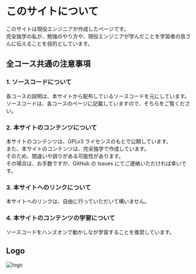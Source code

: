 
# このサイトについて

このサイトは現役エンジニアが作成したページです。<br/>
完全独学の私が、勉強のやり方や、現役エンジニアが学んだことを学習者の皆さんに伝えることを目的としています。

## 全コース共通の注意事項

### 1. ソースコードについて

各コースの説明は、本サイトから配布しているソースコードを元にしています。<br/>
ソースコードは、各コースのページに記載していますので、そちらをご覧ください。

### 2. 本サイトのコンテンツについて

本サイトのコンテンツは、GPLv3 ライセンスのもとで公開しています。<br/>
また、本サイトのコンテンツは、完全独学で作成しています。<br/>
そのため、間違いや誤りがある可能性があります。<br/>
その場合は、お手数ですが、GitHub の Issues にてご連絡いただければ幸いです。<br/>

### 3. 本サイトへのリンクについて

本サイトへのリンクは、自由に行っていただいて構いません。<br/>

### 4. 本サイトのコンテンツの学習について

ソースコードをハンズオンで動かしなが学習することを推奨しています。

## Logo

<div
    style={{
        marginTop: '1.5rem',
        width: '100%',
    }}>
    <Image
        style={{
            width: '50%',
            margin: '0 auto',
        }}
        src="/img/logo.png"
        alt="logo"
        width={600}
        height={600}
    />
</div>
